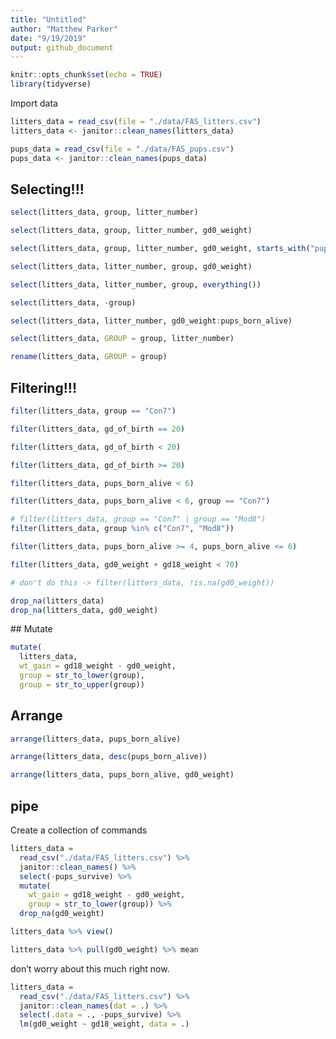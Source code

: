 ```yaml
---
title: "Untitled"
author: "Matthew Parker"
date: "9/19/2019"
output: github_document
---
```


```r
knitr::opts_chunk$set(echo = TRUE)
library(tidyverse)
```


Import data
```r
litters_data = read_csv(file = "./data/FAS_litters.csv")
litters_data <- janitor::clean_names(litters_data)

pups_data = read_csv(file = "./data/FAS_pups.csv")
pups_data <- janitor::clean_names(pups_data)
```


## Selecting!!!

```r
select(litters_data, group, litter_number)

select(litters_data, group, litter_number, gd0_weight)

select(litters_data, group, litter_number, gd0_weight, starts_with("pups"))

select(litters_data, litter_number, group, gd0_weight)

select(litters_data, litter_number, group, everything())

select(litters_data, -group)

select(litters_data, litter_number, gd0_weight:pups_born_alive)

select(litters_data, GROUP = group, litter_number)

rename(litters_data, GROUP = group)
```


## Filtering!!!

```r
filter(litters_data, group == "Con7")

filter(litters_data, gd_of_birth == 20)

filter(litters_data, gd_of_birth < 20)

filter(litters_data, gd_of_birth >= 20)

filter(litters_data, pups_born_alive < 6)

filter(litters_data, pups_born_alive < 6, group == "Con7")

# filter(litters_data, group == "Con7" | group == "Mod8")
filter(litters_data, group %in% c("Con7", "Mod8"))

filter(litters_data, pups_born_alive >= 4, pups_born_alive <= 6)

filter(litters_data, gd0_weight + gd18_weight < 70)

# don't do this -> filter(litters_data, !is.na(gd0_weight))

drop_na(litters_data)
drop_na(litters_data, gd0_weight)
```



 ## Mutate
 
```r
mutate(
  litters_data, 
  wt_gain = gd18_weight - gd0_weight,
  group = str_to_lower(group),
  group = str_to_upper(group))
```
 
 
## Arrange

```r
arrange(litters_data, pups_born_alive)

arrange(litters_data, desc(pups_born_alive))

arrange(litters_data, pups_born_alive, gd0_weight)
```


## pipe

Create a collection of commands
```r
litters_data = 
  read_csv("./data/FAS_litters.csv") %>%
  janitor::clean_names() %>% 
  select(-pups_survive) %>% 
  mutate(
    wt_gain = gd18_weight - gd0_weight,
    group = str_to_lower(group)) %>% 
  drop_na(gd0_weight)
```


```r
litters_data %>% view()

litters_data %>% pull(gd0_weight) %>% mean
```

don't worry about this much right now.
```r
litters_data = 
  read_csv("./data/FAS_litters.csv") %>%
  janitor::clean_names(dat = .) %>% 
  select(.data = ., -pups_survive) %>% 
  lm(gd0_weight ~ gd18_weight, data = .)
```